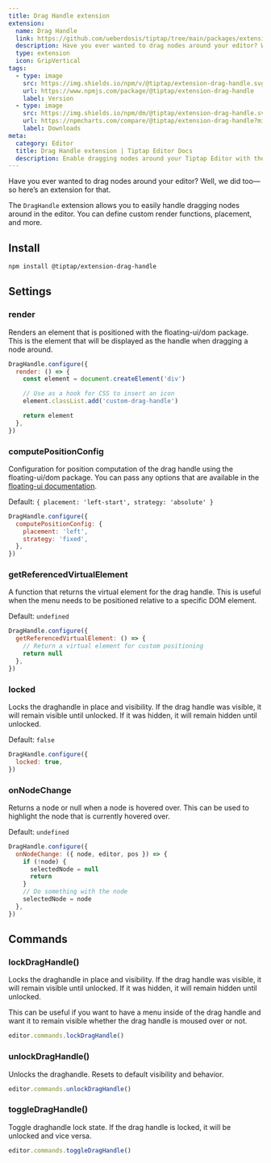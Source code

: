 ```yaml
---
title: Drag Handle extension
extension:
  name: Drag Handle
  link: https://github.com/ueberdosis/tiptap/tree/main/packages/extension-drag-handle
  description: Have you ever wanted to drag nodes around your editor? Well, we did too.
  type: extension
  icon: GripVertical
tags:
  - type: image
    src: https://img.shields.io/npm/v/@tiptap/extension-drag-handle.svg?label=version
    url: https://www.npmjs.com/package/@tiptap/extension-drag-handle
    label: Version
  - type: image
    src: https://img.shields.io/npm/dm/@tiptap/extension-drag-handle.svg
    url: https://npmcharts.com/compare/@tiptap/extension-drag-handle?minimal=true
    label: Downloads
meta:
  category: Editor
  title: Drag Handle extension | Tiptap Editor Docs
  description: Enable dragging nodes around your Tiptap Editor with the Drag Handle Extension. Learn how to set it up here in the Docs!
---
```



Have you ever wanted to drag nodes around your editor? Well, we did too—so here’s an extension for that.

The `DragHandle` extension allows you to easily handle dragging nodes around in the editor. You can define custom render functions, placement, and more.

<CodeDemo path="/Extensions/DragHandle" />

## Install

```bash
npm install @tiptap/extension-drag-handle
```

## Settings

### render

Renders an element that is positioned with the floating-ui/dom package. This is the element that will be displayed as the handle when dragging a node around.

```js
DragHandle.configure({
  render: () => {
    const element = document.createElement('div')

    // Use as a hook for CSS to insert an icon
    element.classList.add('custom-drag-handle')

    return element
  },
})
```

### computePositionConfig

Configuration for position computation of the drag handle using the floating-ui/dom package. You can pass any options that are available in the [floating-ui documentation](https://floating-ui.com/docs/computePosition).

Default: `{ placement: 'left-start', strategy: 'absolute' }`

```js
DragHandle.configure({
  computePositionConfig: {
    placement: 'left',
    strategy: 'fixed',
  },
})
```

### getReferencedVirtualElement

A function that returns the virtual element for the drag handle. This is useful when the menu needs to be positioned relative to a specific DOM element.

Default: `undefined`

```js
DragHandle.configure({
  getReferencedVirtualElement: () => {
    // Return a virtual element for custom positioning
    return null
  },
})
```

### locked

Locks the draghandle in place and visibility. If the drag handle was visible, it will remain visible until unlocked. If it was hidden, it will remain hidden until unlocked.

Default: `false`

```js
DragHandle.configure({
  locked: true,
})
```

### onNodeChange

Returns a node or null when a node is hovered over. This can be used to highlight the node that is currently hovered over.

Default: `undefined`

```js
DragHandle.configure({
  onNodeChange: ({ node, editor, pos }) => {
    if (!node) {
      selectedNode = null
      return
    }
    // Do something with the node
    selectedNode = node
  },
})
```

## Commands

### lockDragHandle()

Locks the draghandle in place and visibility. If the drag handle was visible, it will remain visible until unlocked. If it was hidden, it will remain hidden until unlocked.

This can be useful if you want to have a menu inside of the drag handle and want it to remain visible whether the drag handle is moused over or not.

```js
editor.commands.lockDragHandle()
```

### unlockDragHandle()

Unlocks the draghandle. Resets to default visibility and behavior.

```js
editor.commands.unlockDragHandle()
```

### toggleDragHandle()

Toggle draghandle lock state. If the drag handle is locked, it will be unlocked and vice versa.

```js
editor.commands.toggleDragHandle()
```
